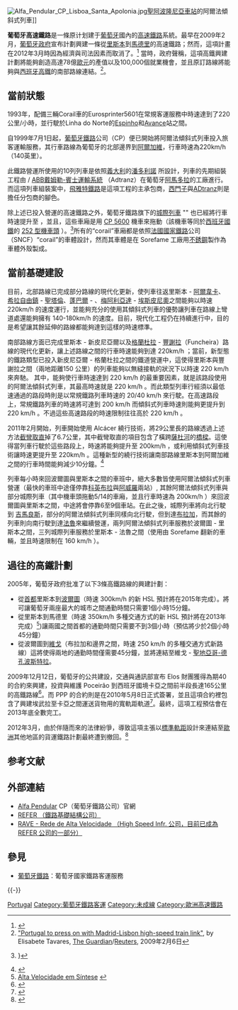 [[File:Alfa_Pendular_CP_Lisboa_Santa_Apolonia.jpg|right]][[聖阿波隆尼亞車站|聖阿波隆尼亞車站]]的阿爾法傾斜式列車]]

'''葡萄牙高速鐵路'''是一條原计划建于[[葡萄牙|葡萄牙]]國內的[[高速鐵路|高速鐵路]]系統。最早在2009年2月，[[葡萄牙政府|葡萄牙政府]]宣布計劃興建一條從[[里斯本|里斯本]]到[[馬德里|馬德里]]的高速鐵路；然而，這項計畫在2012年3月時因為經濟與司法因素而取消了。<ref>{{cite news |url = http://www.railwaygazette.com/nc/news/single-view/view/high-speed-programme-axed.html |accessdate = 2012年3月23日 |title = Railway Gazette: High speed programme axed |work = [[國際鐵路公報|國際鐵路公報]] |archive-date = 2012年6月28日 |archive-url = https://web.archive.org/web/20120628233451/http://www.railwaygazette.com/nc/news/single-view/view/high-speed-programme-axed.html |dead-url = no }}</ref> 當時，政府聲稱，這項高鐵興建計劃將能夠創造高達78億[[歐元|歐元]]的產值以及100,000個就業機會，並且原訂路線將能夠與[[西班牙高速鐵路|西班牙高鐵]]的南部路線連結。<ref>[http://www.guardian.co.uk/business/feedarticle/8346169 "Portugal to press on with Madrid-Lisbon high-speed train link"], by Elisabete Tavares, [[The_Guardian|The Guardian]]/[[Reuters|Reuters]], 2009年2月6日</ref>。

== 當前狀態 ==
1993年，配備三輛Corail車的Eurosprinter5601在常規客運服務中時速達到了220公里/小時，並行駛於Linha do Norte的[[Espinho|Espinho]]和[[Avance|Avance]]站之間。

自1999年7月1日起，[[葡萄牙鐵路|葡萄牙鐵路]]公司（CP）便已開始將阿爾法傾斜式列車投入旅客運輸服務，其行車路線為葡萄牙的北部邊界到[[阿爾加維|阿爾加維]]，行車時速為220km/h（140英里）。

此鐵路營運所使用的10列列車是依照[[義大利|義大利]]的[[潘多利諾|潘多利諾]] {{en-link|ETR 480|ETR 480}} 所設計，列車的先期組裝工程由 {{en-link|Sorefame|Sorefame}} / [[Adtranz|ABB戴姆勒-賓士運輸系統]] （Adtranz）在葡萄牙[[阿馬多拉|阿馬多拉]]的工廠進行。而這項列車組裝案中，[[飛雅特鐵路|飛雅特鐵路]]是這項工程的主承包商，[[西門子|西門子]]與[[ADtranz|ADtranz]]則是擔任分包商的腳色。

除上述已投入營運的高速鐵路之外，葡萄牙鐵路旗下的[[城際列車|城際列車]] "{{en-link|corail|corail (train)}}" 也已經將行車時速提升至 {{convert|200|km/h|mph}}，並且，這些車廂是用 [[葡萄牙鐵路5600型電力機車|CP 5600]] 機車來拖動（該機車等同於[[西班牙國家鐵路|西班牙國鐵]]的 [[西班牙國鐵252型電力機車|252 型機車頭]] ）。<ref>{{cite news|url=http://www.railfaneurope.net/list/portugal/portugal_cp-uvir.html|date=2014年9月8日|accessdate=2015年7月30日|title=Portugal CP Uvir.|work=.RailFanEurope|archive-date=2019年7月20日|archive-url=https://web.archive.org/web/20190720134115/http://www.railfaneurope.net/list/portugal/portugal_cp-uvir.html|dead-url=yes}}}</ref>所有的“corail”車廂都是依照[[法國|法國]][[法國國家鐵路|國家鐵路]]公司（SNCF）“corail”的車體設計，然而其車體是在 Sorefame 工廠用[[不銹鋼|不銹鋼]]製作為車體外殼製成。

== 當前基礎建設 ==
目前，北部路線已完成部分路線的現代化更新，使列車往返里斯本 - [[阿爾韋卡|阿爾韋卡]]、[[希拉自由鎮|希拉自由鎮]] - [[聖塔倫_(葡萄牙)|聖塔倫]]、[[蓬巴爾_(葡萄牙)|蓬巴爾]] - {{link-en|阿爾法雷盧什|Alfarelos}}、[[梅阿利亞達|梅阿利亞達]] - [[埃斯皮尼奧_(葡萄牙)|埃斯皮尼奧]]之間能夠以時速 220km/h 的速度運行，並能夠充分的使用其傾斜式列車的優勢讓列車在路線上彎道處還能夠擁有 140-180km/h 的速度。目前，現代化工程仍在持續進行中，目的是希望讓其餘延伸的路線都能夠達到這樣的時速標準。

南部路線方面已完成里斯本 - 新皮尼亞爾以及[[格蘭杜拉|格蘭杜拉]] - [[豐謝拉|豐謝拉]]（Funcheira）路線的現代化更新，讓上述路線之間的行車時速能夠到達 220km/h ；當前，新型態的鐵路類型已投入新皮尼亞爾 - 格蘭杜拉之間的鐵道營運中，這使得里斯本與豐謝拉之間（兩地距離150 公里）的列車能夠以無縫接軌的狀況下以時速 220 km/h 來奔馳。 其中，能夠使行車時速達到 220 km/h 的最重要因素，就是該路段使用的阿爾法傾斜式列車，其最高時速就是 220 km/h 。而此類型列車行經須以最低速通過的路段時則是以常規鐵路列車時速的 20/40 km/h 來行駛。在高速路段上，常規鐵路列車的時速將可達到 200 km/h 而傾斜式列車時速則能夠更提升到 220 km/h 。不過這些高速路段的時速限制往往高於 220 km/h 。

2011年2月開始，列車開始使用 Alcácer 繞行技術，將29公里長的路線透過上述方法[[裁彎取直|截彎取直]]掉了6.7公里，其中截彎取直的項目包含了橫跨[[薩杜河|薩杜河]]的[[橋|橋樑]]。這使得當列車行駛於這些路段上，時速將能夠提升至 200km/h ，或利用傾斜式列車技術讓時速更提升至 220km/h 。這種新型的繞行技術讓南部路線里斯本到阿爾加維之間的行車時間能夠減少10分鐘。<ref>{{cite news|url=http://www.railwaygazette.com/nc/news/single-view/view/alcacer-cut-off-opens.html|date=2011年2月25日|accessdate=2015年7月30日|title=Alcácer cut-off opens|work=[[國際鐵路公報|國際鐵路公報]]|archive-date=2012年4月23日|archive-url=https://web.archive.org/web/20120423082053/http://www.railwaygazette.com/nc/news/single-view/view/alcacer-cut-off-opens.html|dead-url=no}}</ref>

列車每小時來回波爾圖與里斯本之間的車班中，絕大多數皆使用阿爾法傾斜式列車營運（最快的車班中途僅停靠[[科英布拉|科英布拉]]與[[阿威羅|阿威羅]]兩站）, 其餘阿爾法傾斜式列車與部分城際列車（其中機車頭拖動5/14的車廂，並且行車時速為 200km/h ）來回波爾圖與里斯本之間，中途將會停靠6至9個車站。在此之後，城際列車將向北行駛到 [[吉馬良斯|吉馬良斯]]，部分的阿爾法傾斜式列車同樣向北行駛，但到達[[布拉加|布拉加]]，而其餘的列車則向南行駛到達[[法魯|法魯]]來繼續營運，兩列阿爾法傾斜式列車服務於波爾圖 - 里斯本之間，三列城際列車服務於里斯本 - 法魯之間（使用由 Sorefame 翻新的車輛，並且時速限制在 160 km/h ）。

== 過往的高鐵計劃 ==
2005年，葡萄牙政府批准了以下3條高鐵路線的興建計劃：
* 從[[首都|首都]]里斯本到[[波爾圖|波爾圖]]（時速 300km/h 的新 HSL 預計將在2015年完成）。將可讓葡萄牙兩座最大的城市之間通勤時間只需要1個小時15分鐘。
* 從里斯本到馬德里（時速 350km/h 多種交通方式的新 HSL 預計將在2013年完成）<ref>[http://www.rave.pt/tabid/233/Default.aspx Alta Velocidade em Síntese] {{webarchive|url=https://web.archive.org/web/20101004193127/http://www.rave.pt/tabid/233/Default.aspx |date=2010-10-04 }}</ref>)讓兩國之間首都的通勤時間只需要不到3個小時（預估將少於2個小時45分鐘）
* 從波爾圖到[[維戈|維戈]]（布拉加和邊界之間，時速 250 km/h 的多種交通方式新路線）這將使得兩地的通勤時間僅需要45分鐘，並將連結至維戈 - [[聖地亞哥-德孔波斯特拉|聖地亞哥-德孔波斯特拉]]。

2009年12月12日，葡萄牙的公共建設，交通與通訊部宣布 Elos 財團獲得為期40的合約來興建，投資與維護 Poceirão 到西班牙國境卡亞之間前半段長達165公里的高鐵路線<ref>{{cite web |url = http://www.railwaygazette.com/news/single-view/view/10/portuguese-high-speed-contract-awarded.html |title = Portuguese high speed contract awarded |publisher=[[國際鐵路公報|國際鐵路公報]] |date=2009年12月16日}}</ref>。而 PPP 的合約則是在2010年5月8日正式簽署，並且這項合約裡包含了興建埃武拉至卡亞之間運送貨物用的寬軌距軌道<ref>{{cite web |title = Portuguese high speed concession signed | publisher=Railway Gazette |year=2010年  url = http://www.railwaygazette.com/news/single-view/view/10/portuguese-high-speed-concession-signed.html |accessdate=2010年5月19日}}</ref>。最終，這項工程預估會在2013年底全數完工。

2012年3月，由於伴隨而來的法律紛爭，導致這項主張以[[標準軌距|標準軌距]]設計來連結至[[歐洲|歐洲]]其他地區的貨運鐵路計劃最終遭到撤回。<ref>{{cite news |url=http://www.railwaygazette.com/nc/news/single-view/view/high-speed-programme-axed.html |accessdate=2012年3月23日 |title=Railway Gazette: High speed programme axed |work=[[國際鐵路公報|國際鐵路公報]] |quote= |archive-date=2012年6月28日 |archive-url=https://web.archive.org/web/20120628233451/http://www.railwaygazette.com/nc/news/single-view/view/high-speed-programme-axed.html |dead-url=no }}</ref>

== 参考文献 ==
{{Reflist|2}}

== 外部連結 ==
* [http://www.cp.pt Alfa Pendular] {{Wayback|url=http://www.cp.pt/ |date=20080331192746 }} CP（葡萄牙鐵路公司）官網
* [https://web.archive.org/web/20080318131234/http://www.refer.pt/ REFER （鐵路基礎結構公司）]
* [https://web.archive.org/web/20080314152940/http://www.rave.pt/ RAVE - Rede de Alta Velocidade （High Speed Infr. 公司，目前已成為 REFER 公司的一部分）]

== 參見 ==
{{Portal box<!-- |葡萄牙 -->|铁路}}
* [[葡萄牙鐵路|葡萄牙鐵路]]：葡萄牙國家鐵路客運服務

{{-}}
{{高速鐵路}}

[[Category:各國高速鐵路|Portugal]]
[[Category:葡萄牙鐵路客運|Category:葡萄牙鐵路客運]]
[[Category:未成線|Category:未成線]]
[[Category:歐洲高速鐵路|Category:歐洲高速鐵路]]